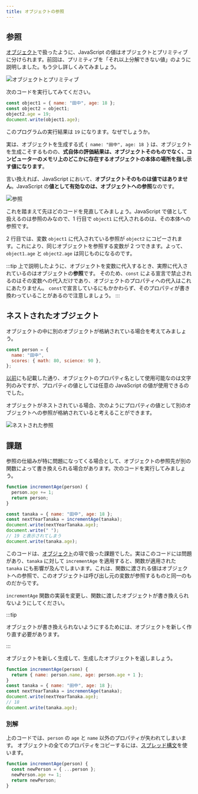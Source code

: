 ```yaml
---
title: オブジェクトの参照
---
```


## 参照

[オブジェクト](/docs/trial-session/object/)で扱ったように、JavaScript の値はオブジェクトとプリミティブに分けられます。前回は、プリミティブを「それ以上分解できない値」のように説明しました。もう少し詳しくみてみましょう。

![オブジェクトとプリミティブ](../../1-trial-session/11-object/value-types-with-object.drawio.svg)

次のコードを実行してみてください。

```javascript
const object1 = { name: "田中", age: 18 };
const object2 = object1;
object2.age = 19;
document.write(object1.age);
```

<ViewSource url={import.meta.url} path="_samples/reference" />

このプログラムの実行結果は `19` になります。なぜでしょうか。

実は、オブジェクトを生成する式 `{ name: "田中", age: 18 }` は、オブジェクトを生成こそするものの、**式自体の評価結果は、オブジェクトそのものでなく、コンピューターのメモリ上のどこかに存在するオブジェクトの本体の場所を指し示す値になります**。

言い換えれば、JavaScript において、**オブジェクトそのものは値ではありません**。JavaScript の**値として有効なのは、オブジェクトへの参照**なのです。

![参照](./reference.drawio.svg)

これを踏まえて先ほどのコードを見直してみましょう。JavaScript で値として扱えるのは参照のみなので、1 行目で `object1` に代入されるのは、その本体への参照です。

2 行目では、変数 `object1` に代入されている参照が `object2` にコピーされます。これにより、同じオブジェクトを参照する変数が 2 つできます。よって、`object1.age` と `object2.age` は同じものになるのです。

:::tip
上で説明したように、オブジェクトを変数に代入するとき、実際に代入されているのはオブジェクトの**参照**です。
そのため、`const` による宣言で禁止されるのはその変数への代入だけであり、オブジェクトのプロパティへの代入はこれにあたりません。
`const`で宣言しているにもかかわらず、そのプロパティが書き換わっていることがあるので注意しましょう。
:::

## ネストされたオブジェクト

オブジェクトの中に別のオブジェクトが格納されている場合を考えてみましょう。

```javascript
const person = {
  name: "田中",
  scores: { math: 80, science: 90 },
};
```

[以前](/docs/trial-session/object/)にも記載した通り、オブジェクトのプロパティ名として使用可能なのは文字列のみですが、プロパティの値としては任意の JavaScript の値が使用できるのでした。

オブジェクトがネストされている場合、次のようにプロパティの値として別のオブジェクトへの参照が格納されていると考えることができます。

![ネストされた参照](./nested-reference.drawio.svg)

## 課題

参照の仕組みが特に問題になってくる場合として、オブジェクトの参照先が別の関数によって書き換えられる場合があります。次のコードを実行してみましょう。

```javascript
function incrementAge(person) {
  person.age += 1;
  return person;
}

const tanaka = { name: "田中", age: 18 };
const nextYearTanaka = incrementAge(tanaka);
document.write(nextYearTanaka.age);
document.write(" ");
// 19 と表示されてしまう
document.write(tanaka.age);
```

<ViewSource url={import.meta.url} path="_samples/object-mutated-by-function" />

このコードは、[オブジェクト](/docs/trial-session/object/)の項で扱った課題でした。実はこのコードには問題があり、`tanaka` に対して `incrementAge` を適用すると、関数が適用された `tanaka` にも影響が及んでしまいます。これは、関数に渡される値はオブジェクトへの参照で、このオブジェクトは呼び出し元の変数が参照するものと同一のものだからです。

`incrementAge` 関数の実装を変更し、関数に渡したオブジェクトが書き換えられないようにしてください。

:::tip

オブジェクトが書き換えられないようにするためには、オブジェクトを新しく作り直す必要があります。

:::

<Answer>

オブジェクトを新しく生成して、生成したオブジェクトを返しましょう。

```javascript
function incrementAge(person) {
  return { name: person.name, age: person.age + 1 };
}
const tanaka = { name: "田中", age: 18 };
const nextYearTanaka = incrementAge(tanaka);
document.write(nextYearTanaka.age);
// 18
document.write(tanaka.age);
```

<ViewSource url={import.meta.url} path="_samples/answer" />

### 別解

上のコードでは、`person` の `age` と `name` 以外のプロパティが失われてしまいます。
オブジェクトの全てのプロパティをコピーするには、[スプレッド構文](https://developer.mozilla.org/ja/docs/Web/JavaScript/Reference/Operators/Spread_syntax)を使います。

```js
function incrementAge(person) {
  const newPerson = { ...person };
  newPerson.age += 1;
  return newPerson;
}
```

</Answer>
